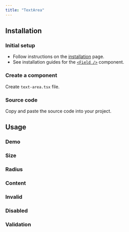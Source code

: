 ```yaml
---
title: "TextArea"
---
```


## Installation

<Steps>

### Initial setup

- Follow instructions on the [installation](/docs/overview/installation) page.
- See installation guides for the [`<Field />`](/docs/components/field) component.

### Create a component

Create `text-area.tsx` file.

### Source code

Copy and paste the source code into your project.

</Steps>

## Usage

### Demo

<ComponentPreview slug="textArea/demo" />

### Size

<ComponentPreview slug="textArea/size" />

### Radius

<ComponentPreview slug="textArea/radius" />

### Content

<ComponentPreview slug="textArea/content" />

### Invalid

<ComponentPreview slug="textArea/invalid" />

### Disabled

<ComponentPreview slug="textArea/disabled" />

### Validation

<ComponentPreview slug="textArea/validation" />
